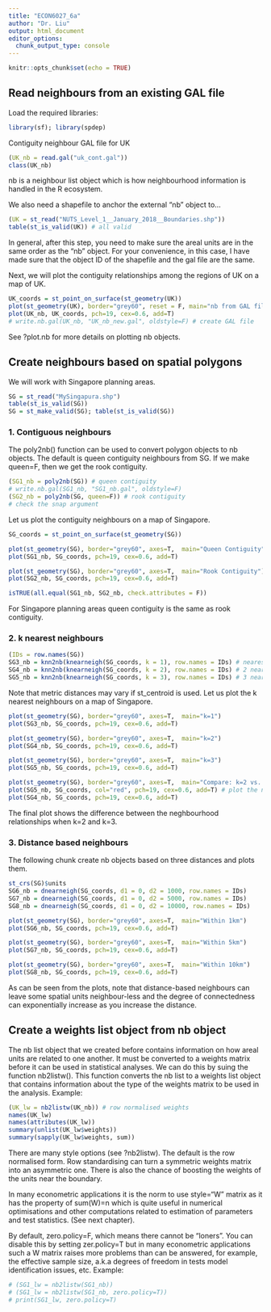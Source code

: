 ```yaml
---
title: "ECON6027_6a"
author: "Dr. Liu"
output: html_document
editor_options: 
  chunk_output_type: console
---
```


```r
knitr::opts_chunk$set(echo = TRUE)
```

## Read neighbours from an existing GAL file 

Load the required libraries:

```r
library(sf); library(spdep)
```

Contiguity neighbour GAL file for UK

```r
(UK_nb = read.gal("uk_cont.gal"))
class(UK_nb)
```

nb is a neighbour list object which is how neighbourhood information is handled in the R ecosystem.

We also need a shapefile to anchor the external “nb” object to…

```r
(UK = st_read("NUTS_Level_1__January_2018__Boundaries.shp"))
table(st_is_valid(UK)) # all valid
```

In general, after this step, you need to make sure the areal units are in the same order as the “nb” object. For your convenience, in this case, I have made sure that the object ID of the shapefile and the gal file are the same.

Next, we will plot the contiguity relationships among the regions of UK on a map of UK.

```r
UK_coords = st_point_on_surface(st_geometry(UK))
plot(st_geometry(UK), border="grey60", reset = F, main="nb from GAL file") 
plot(UK_nb, UK_coords, pch=19, cex=0.6, add=T)
# write.nb.gal(UK_nb, "UK_nb_new.gal", oldstyle=F) # create GAL file
```

See ?plot.nb for more details on plotting nb objects.

## Create neighbours based on spatial polygons

We will work with Singapore planning areas.

```r
SG = st_read("MySingapura.shp")
table(st_is_valid(SG))
SG = st_make_valid(SG); table(st_is_valid(SG))
```

### 1. Contiguous neighbours

The poly2nb() function can be used to convert polygon objects to nb objects. The default is queen contiguity neighbours from SG. If we make queen=F, then we get the rook contiguity.

```r
(SG1_nb = poly2nb(SG)) # queen contiguity
# write.nb.gal(SG1_nb, "SG1_nb.gal", oldstyle=F)
(SG2_nb = poly2nb(SG, queen=F)) # rook contiguity
# check the snap argument
```

Let us plot the contiguity neighbours on a map of Singapore.

```r
SG_coords = st_point_on_surface(st_geometry(SG))

plot(st_geometry(SG), border="grey60", axes=T,  main="Queen Contiguity")
plot(SG1_nb, SG_coords, pch=19, cex=0.6, add=T)

plot(st_geometry(SG), border="grey60", axes=T,  main="Rook Contiguity")
plot(SG2_nb, SG_coords, pch=19, cex=0.6, add=T)

isTRUE(all.equal(SG1_nb, SG2_nb, check.attributes = F))
```

For Singapore planning areas queen contiguity is the same as rook contiguity.

### 2. k nearest neighbours

```r
(IDs = row.names(SG))
SG3_nb = knn2nb(knearneigh(SG_coords, k = 1), row.names = IDs) # nearest neighbour
SG4_nb = knn2nb(knearneigh(SG_coords, k = 2), row.names = IDs) # 2 nearest neighbours
SG5_nb = knn2nb(knearneigh(SG_coords, k = 3), row.names = IDs) # 3 nearest neighbours
```

Note that metric distances may vary if st_centroid is used. Let us plot the k nearest neighbours on a map of Singapore.

```r
plot(st_geometry(SG), border="grey60", axes=T,  main="k=1")
plot(SG3_nb, SG_coords, pch=19, cex=0.6, add=T)

plot(st_geometry(SG), border="grey60", axes=T,  main="k=2")
plot(SG4_nb, SG_coords, pch=19, cex=0.6, add=T)

plot(st_geometry(SG), border="grey60", axes=T,  main="k=3")
plot(SG5_nb, SG_coords, pch=19, cex=0.6, add=T)

plot(st_geometry(SG), border="grey60", axes=T,  main="Compare: k=2 vs. k=3 (difference in red)")
plot(SG5_nb, SG_coords, col="red", pch=19, cex=0.6, add=T) # plot the nb with more connections first.
plot(SG4_nb, SG_coords, pch=19, cex=0.6, add=T)
```

The final plot shows the difference between the neghbourhood relationships when k=2 and k=3. 

### 3. Distance based neighbours

The following chunk create nb objects based on three distances and plots them.

```r
st_crs(SG)$units
SG6_nb = dnearneigh(SG_coords, d1 = 0, d2 = 1000, row.names = IDs)
SG7_nb = dnearneigh(SG_coords, d1 = 0, d2 = 5000, row.names = IDs)
SG8_nb = dnearneigh(SG_coords, d1 = 0, d2 = 10000, row.names = IDs)

plot(st_geometry(SG), border="grey60", axes=T,  main="Within 1km")
plot(SG6_nb, SG_coords, pch=19, cex=0.6, add=T)

plot(st_geometry(SG), border="grey60", axes=T,  main="Within 5km")
plot(SG7_nb, SG_coords, pch=19, cex=0.6, add=T)

plot(st_geometry(SG), border="grey60", axes=T,  main="Within 10km")
plot(SG8_nb, SG_coords, pch=19, cex=0.6, add=T)
```

As can be seen from the plots, note that distance-based neighbours can leave some spatial units neighbour-less and the degree of connectedness can exponentially increase as you increase the distance. 

## Create a weights list object from nb object

The nb list object that we created before contains information on how areal units are related to one another. It must be converted to a weights matrix before it can be used in statistical analyses. We can do this by suing the function nb2listw(). This function converts the nb list to a weights list object that contains information about the type of the weights matrix to be used in the analysis. Example:

```r
(UK_lw = nb2listw(UK_nb)) # row normalised weights
names(UK_lw)
names(attributes(UK_lw))
summary(unlist(UK_lw$weights))
summary(sapply(UK_lw$weights, sum))
```

There are many style options (see ?nb2listw). The default is the row normalised form. Row standardising can turn a symmetric weights matrix into an asymmetric one. 
There is also the chance of boosting the weights of the units near the boundary. 

In many econometric applications it is the norm to use style=“W” matrix as it has the property of sum(W)=n which is quite useful in numerical optimisations and other computations related to estimation of parameters and test statistics. (See next chapter).

By default, zero.policy=F, which means there cannot be “loners”. You can disable this by setting zer.policy=T but in many econometric applications such a W matrix raises more problems than can be answered, for example, the effective sample size, a.k.a degrees of freedom in tests model identification issues, etc. Example:

```r
# (SG1_lw = nb2listw(SG1_nb))
# (SG1_lw = nb2listw(SG1_nb, zero.policy=T))
# print(SG1_lw, zero.policy=T)
```



